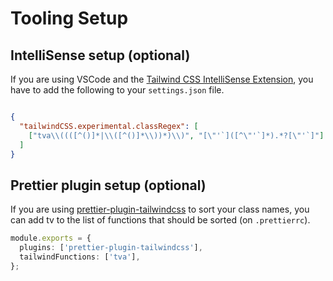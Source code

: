 # Tooling Setup

## IntelliSense setup (optional)

If you are using VSCode and the [Tailwind CSS IntelliSense Extension](https://marketplace.visualstudio.com/items?itemName=bradlc.vscode-tailwindcss), you have to add the following to your `settings.json` file.

```json

{
  "tailwindCSS.experimental.classRegex": [
    ["tva\\((([^()]*|\\([^()]*\\))*)\\)", "[\"'`]([^\"'`]*).*?[\"'`]"]
  ]
}

```

## Prettier plugin setup (optional)

If you are using [prettier-plugin-tailwindcss](https://github.com/tailwindlabs/prettier-plugin-tailwindcss) to sort your class names, you can add tv to the list of functions that should be sorted (on `.prettierrc`).


```ts
module.exports = {
  plugins: ['prettier-plugin-tailwindcss'],
  tailwindFunctions: ['tva'],
};
```